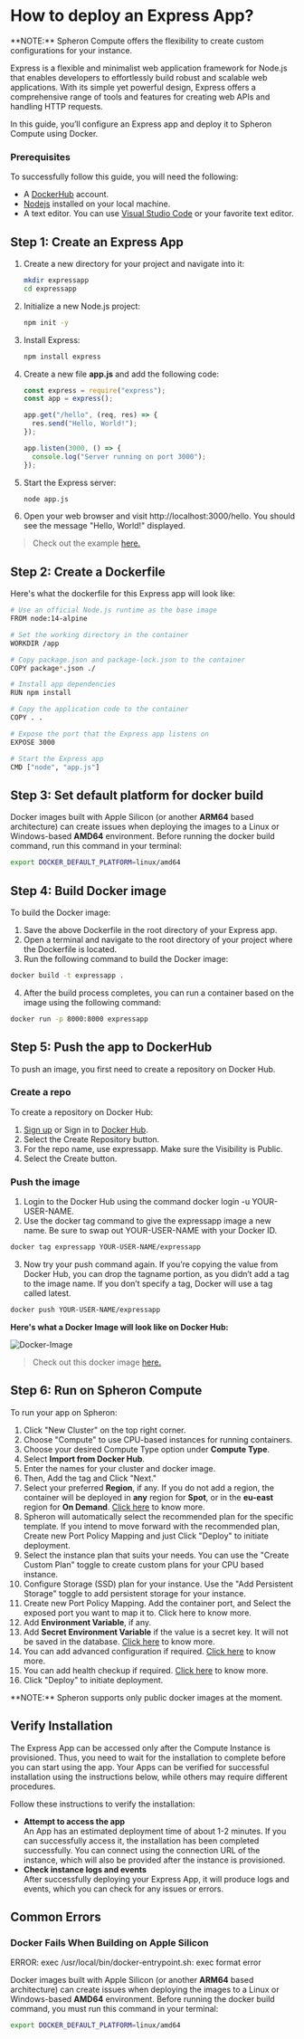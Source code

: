 
# How to deploy an Express App?

<Callout type="info">
  **NOTE:** Spheron Compute offers the flexibility to create custom
  configurations for your instance.
</Callout>

Express is a flexible and minimalist web application framework for Node.js that enables developers to effortlessly build robust and scalable web applications. With its simple yet powerful design, Express offers a comprehensive range of tools and features for creating web APIs and handling HTTP requests.

In this guide, you’ll configure an Express app and deploy it to Spheron Compute using Docker.

### Prerequisites

To successfully follow this guide, you will need the following:

- A [DockerHub](https://hub.docker.com/) account.
- [Nodejs](https://nodejs.org/en) installed on your local machine.
- A text editor. You can use [Visual Studio Code](https://code.visualstudio.com/) or your favorite text editor.

## Step 1: Create an Express App

1. Create a new directory for your project and navigate into it:

   ```sh
   mkdir expressapp
   cd expressapp
   ```

2. Initialize a new Node.js project:
   ```sh
   npm init -y
   ```
3. Install Express:
   ```sh
   npm install express
   ```
4. Create a new file **app.js** and add the following code:

   ```js
   const express = require("express");
   const app = express();

   app.get("/hello", (req, res) => {
     res.send("Hello, World!");
   });

   app.listen(3000, () => {
     console.log("Server running on port 3000");
   });
   ```

5. Start the Express server:
   ```sh
   node app.js
   ```
6. Open your web browser and visit http://localhost:3000/hello. You should see the message "Hello, World!" displayed.

> Check out the example [here.](https://github.com/spheronFdn/docs/tree/main/examples/expressapp)

## Step 2: Create a Dockerfile

Here's what the dockerfile for this Express app will look like:

```sh
# Use an official Node.js runtime as the base image
FROM node:14-alpine

# Set the working directory in the container
WORKDIR /app

# Copy package.json and package-lock.json to the container
COPY package*.json ./

# Install app dependencies
RUN npm install

# Copy the application code to the container
COPY . .

# Expose the port that the Express app listens on
EXPOSE 3000

# Start the Express app
CMD ["node", "app.js"]
```

## Step 3: Set default platform for docker build

Docker images built with Apple Silicon (or another **ARM64** based architecture) can create issues when deploying the images to a Linux or Windows-based **AMD64** environment.
Before running the docker build command, run this command in your terminal:

```sh
export DOCKER_DEFAULT_PLATFORM=linux/amd64
```

## Step 4: Build Docker image

To build the Docker image:

1. Save the above Dockerfile in the root directory of your Express app.
2. Open a terminal and navigate to the root directory of your project where the Dockerfile is located.
3. Run the following command to build the Docker image:

```sh
docker build -t expressapp .
```

4. After the build process completes, you can run a container based on the image using the following command:

```sh
docker run -p 8000:8000 expressapp
```

## Step 5: Push the app to DockerHub

To push an image, you first need to create a repository on Docker Hub.

### Create a repo

To create a repository on Docker Hub:

1. [Sign up](https://www.docker.com/pricing?utm_source=docker&utm_medium=webreferral&utm_campaign=docs_driven_upgrade) or Sign in to [Docker Hub](https://hub.docker.com/).
2. Select the Create Repository button.
3. For the repo name, use expressapp. Make sure the Visibility is Public.
4. Select the Create button.

### Push the image

1. Login to the Docker Hub using the command docker login -u YOUR-USER-NAME.
2. Use the docker tag command to give the expressapp image a new name. Be sure to swap out YOUR-USER-NAME with your Docker ID.

```sh
docker tag expressapp YOUR-USER-NAME/expressapp
```

3. Now try your push command again. If you’re copying the value from Docker Hub, you can drop the tagname portion, as you didn’t add a tag to the image name. If you don’t specify a tag, Docker will use a tag called latest.

```sh
docker push YOUR-USER-NAME/expressapp
```

**Here's what a Docker Image will look like on Docker Hub:**

![Docker-Image](assets/docker-image.png)

> Check out this docker image [here.](https://hub.docker.com/r/rekpero/nft-minter-server/tags)

## Step 6: Run on Spheron Compute

To run your app on Spheron:

1. Click "New Cluster" on the top right corner.
2. Choose "Compute" to use CPU-based instances for running containers.
3. Choose your desired Compute Type option under **Compute Type**.
4. Select **Import from Docker Hub**.
5. Enter the names for your cluster and docker image.
6. Then, Add the tag and Click "Next."
7. Select your preferred **Region**, if any. If you do not add a region, the container will be deployed in **any** region for **Spot**, or in the **eu-east** region for **On Demand**. [Click here](/compute/cluster/#region) to know more.
8. Spheron will automatically select the recommended plan for the specific template. If you intend to move forward with the recommended plan, Create new Port Policy Mapping and just Click "Deploy" to initiate deployment.
9. Select the instance plan that suits your needs. You can use the "Create Custom Plan" toggle to create custom plans for your CPU based instance.
10. Configure Storage (SSD) plan for your instance. Use the "Add Persistent Storage" toggle to add persistent storage for your instance.
11. Create new Port Policy Mapping. Add the container port, and Select the exposed port you want to map it to. Click here to know more.
12. Add **Environment Variable**, if any.
13. Add **Secret Environment Variable** if the value is a secret key. It will not be saved in the database. [Click here](/compute/cluster/#environment-variables) to know more.
14. You can add advanced configuration if required. [Click here](/compute/cluster/#advanced-configuration) to know more.
15. You can add health checkup if required. [Click here](/compute/cluster/#health-checkup) to know more.
16. Click "Deploy" to initiate deployment.

<Callout type="info">
  **NOTE:** Spheron supports only public docker images at the moment.
</Callout>

## Verify Installation

The Express App can be accessed only after the Compute Instance is provisioned.
Thus, you need to wait for the installation to complete before you can start using the app.
Your Apps can be verified for successful installation using the instructions below, while others may require different procedures.

Follow these instructions to verify the installation:

- **Attempt to access the app** \
  An App has an estimated deployment time of about 1-2 minutes.
  If you can successfully access it, the installation has been completed successfully.
  You can connect using the connection URL of the instance, which will also be provided after the instance is provisioned.
- **Check instance logs and events** \
  After successfully deploying your Express App, it will produce logs and events, which you can check for any issues or errors.

## Common Errors

### Docker Fails When Building on Apple Silicon

<Callout type="error">
  ERROR: exec /usr/local/bin/docker-entrypoint.sh: exec format error
</Callout>

Docker images built with Apple Silicon (or another **ARM64** based architecture) can create issues when deploying the images to a Linux or Windows-based **AMD64** environment.
Before running the docker build command, you must run this command in your terminal:

```sh
export DOCKER_DEFAULT_PLATFORM=linux/amd64
```

<Navigation name="Deploy Express App" />
